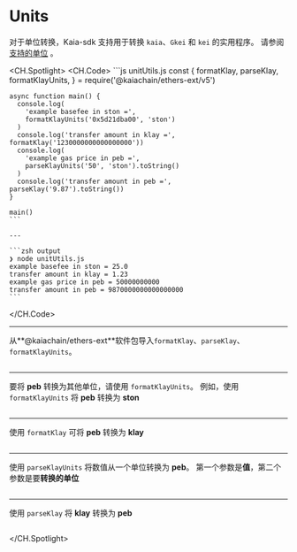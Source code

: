 # Units

对于单位转换，Kaia-sdk 支持用于转换 `kaia`、`Gkei` 和 `kei` 的实用程序。 请参阅 [支持的单位](https://docs.kaia.io/learn/kaia-native-token/#units-of-kaia-) 。

<CH.Spotlight>
  <CH.Code>
    ```js unitUtils.js
    const {
      formatKlay,
      parseKlay,
      formatKlayUnits,
    } = require('@kaiachain/ethers-ext/v5')

    async function main() {
      console.log(
        'example basefee in ston =',
        formatKlayUnits('0x5d21dba00', 'ston')
      )
      console.log('transfer amount in klay =', formatKlay('1230000000000000000'))
      console.log(
        'example gas price in peb =',
        parseKlayUnits('50', 'ston').toString()
      )
      console.log('transfer amount in peb =', parseKlay('9.87').toString())
    }

    main()
    ```

    ---

    ```zsh output
    ❯ node unitUtils.js
    example basefee in ston = 25.0
    transfer amount in klay = 1.23
    example gas price in peb = 50000000000
    transfer amount in peb = 9870000000000000000
    ```
  </CH.Code>

  ---

  从\*\*@kaiachain/ethers-ext\*\*软件包导入`formatKlay`、`parseKlay`、`formatKlayUnits`。

  ```js unitUtils.js focus=1
  ```

  ---

  要将 **peb** 转换为其他单位，请使用 `formatKlayUnits`。 例如，使用 `formatKlayUnits` 将 **peb** 转换为 **ston**

  ```js unitUtils.js focus=8:11
  ```

  ---

  使用 `formatKlay` 可将 **peb** 转换为 **klay**

  ```js unitUtils.js focus=12
  ```

  ---

  使用 `parseKlayUnits` 将数值从一个单位转换为 **peb**。 第一个参数是**值**，第二个参数是要**转换的单位**

  ```js unitUtils.js focus=13:16
  ```

  ---

  使用 `parseKlay` 将 **klay** 转换为 **peb**

  ```js unitUtils.js focus=17
  ```
</CH.Spotlight>
